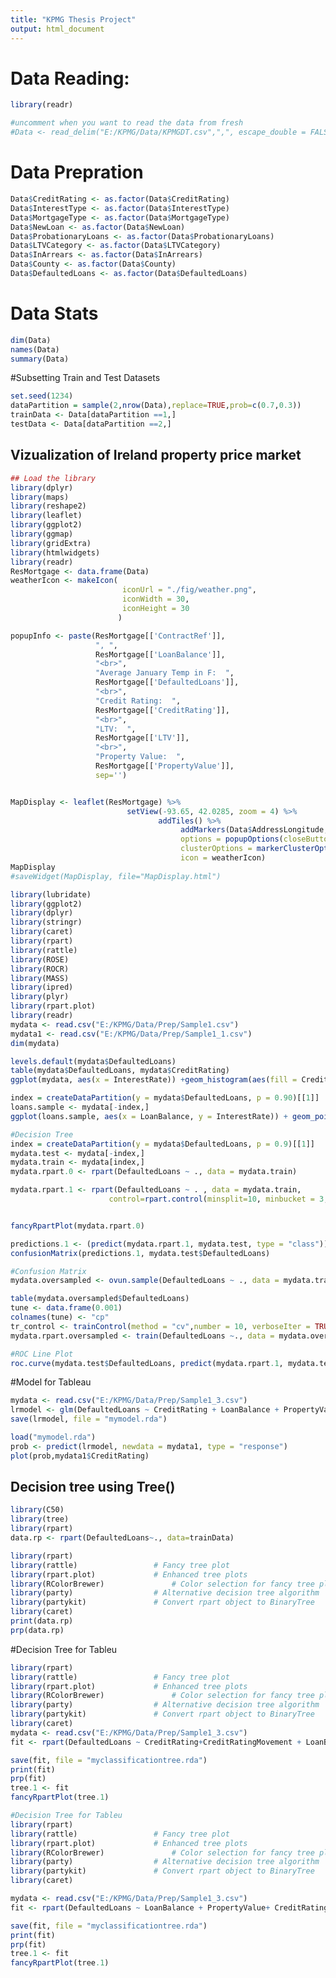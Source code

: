 ```yaml
---
title: "KPMG Thesis Project"
output: html_document
---
```


# Data Reading:
```r
library(readr)

#uncomment when you want to read the data from fresh
#Data <- read_delim("E:/KPMG/Data/KPMGDT.csv",",", escape_double = FALSE, trim_ws = TRUE)
```
# Data Prepration
```r
Data$CreditRating <- as.factor(Data$CreditRating)
Data$InterestType <- as.factor(Data$InterestType)
Data$MortgageType <- as.factor(Data$MortgageType)
Data$NewLoan <- as.factor(Data$NewLoan)
Data$ProbationaryLoans <- as.factor(Data$ProbationaryLoans)
Data$LTVCategory <- as.factor(Data$LTVCategory)
Data$InArrears <- as.factor(Data$InArrears)
Data$County <- as.factor(Data$County)
Data$DefaultedLoans <- as.factor(Data$DefaultedLoans)
```

# Data Stats
```r

dim(Data)
names(Data)
summary(Data)
```


#Subsetting Train and Test Datasets
```r
set.seed(1234)
dataPartition = sample(2,nrow(Data),replace=TRUE,prob=c(0.7,0.3))
trainData <- Data[dataPartition ==1,]
testData <- Data[dataPartition ==2,]
```

## Vizualization of Ireland property price market

```r
## Load the library
library(dplyr)
library(maps)
library(reshape2)
library(leaflet)
library(ggplot2)
library(ggmap)
library(gridExtra)
library(htmlwidgets)
library(readr)
ResMortgage <- data.frame(Data)
weatherIcon <- makeIcon(
                         iconUrl = "./fig/weather.png",
                         iconWidth = 30, 
                         iconHeight = 30
                        )

popupInfo <- paste(ResMortgage[['ContractRef']], 
                   ", ", 
                   ResMortgage[['LoanBalance']],
                   "<br>", 
                   "Average January Temp in F:  ",
                   ResMortgage[['DefaultedLoans']],
                   "<br>", 
                   "Credit Rating:  ",
                   ResMortgage[['CreditRating']],
                   "<br>", 
                   "LTV:  ",
                   ResMortgage[['LTV']],
                   "<br>", 
                   "Property Value:  ",
                   ResMortgage[['PropertyValue']],
                   sep='')


MapDisplay <- leaflet(ResMortgage) %>% 
                          setView(-93.65, 42.0285, zoom = 4) %>%
                                 addTiles() %>%
                                      addMarkers(Data$AddressLongitude, Data$AddressLatitude, popup= ~ popupInfo,
                                      options = popupOptions(closeButton = TRUE),
                                      clusterOptions = markerClusterOptions(), 
                                      icon = weatherIcon)
MapDisplay
#saveWidget(MapDisplay, file="MapDisplay.html")

```


```r
library(lubridate)
library(ggplot2)
library(dplyr)
library(stringr)
library(caret)
library(rpart)
library(rattle)
library(ROSE)
library(ROCR)
library(MASS)
library(ipred)
library(plyr)
library(rpart.plot)
library(readr)
mydata <- read.csv("E:/KPMG/Data/Prep/Sample1.csv")
mydata1 <- read.csv("E:/KPMG/Data/Prep/Sample1_1.csv")
dim(mydata)
```

```r
levels.default(mydata$DefaultedLoans)
table(mydata$DefaultedLoans, mydata$CreditRating)
ggplot(mydata, aes(x = InterestRate)) +geom_histogram(aes(fill = CreditRating)) +facet_wrap(~DefaultedLoans, ncol=1)

```
```r
index = createDataPartition(y = mydata$DefaultedLoans, p = 0.90)[[1]]
loans.sample <- mydata[-index,]
ggplot(loans.sample, aes(x = LoanBalance, y = InterestRate)) + geom_point(aes(color = MortgageYears))

```

```r
#Decision Tree
index = createDataPartition(y = mydata$DefaultedLoans, p = 0.9)[[1]]
mydata.test <- mydata[-index,]
mydata.train <- mydata[index,]
mydata.rpart.0 <- rpart(DefaultedLoans ~ ., data = mydata.train)

mydata.rpart.1 <- rpart(DefaultedLoans ~ . , data = mydata.train, 
                      control=rpart.control(minsplit=10, minbucket = 3, cp=0.0006))


fancyRpartPlot(mydata.rpart.0)
```

```r
predictions.1 <- (predict(mydata.rpart.1, mydata.test, type = "class"))
confusionMatrix(predictions.1, mydata.test$DefaultedLoans)
```

```r
#Confusion Matrix
mydata.oversampled <- ovun.sample(DefaultedLoans ~ ., data = mydata.train, method = "over", N = 52410, seed = 13)$data

table(mydata.oversampled$DefaultedLoans)
tune <- data.frame(0.001)
colnames(tune) <- "cp"
tr_control <- trainControl(method = "cv",number = 10, verboseIter = TRUE)
mydata.rpart.oversampled <- train(DefaultedLoans ~., data = mydata.oversampled, method = "rpart", trControl = tr_control, tuneGrid = tune, control=rpart.control(minsplit=10, minbucket = 3))

```
```r
#ROC Line Plot
roc.curve(mydata.test$DefaultedLoans, predict(mydata.rpart.1, mydata.test, type = "prob")[,1], plot = TRUE)
```
#Model for Tableau
```r
mydata <- read.csv("E:/KPMG/Data/Prep/Sample1_3.csv")
lrmodel <- glm(DefaultedLoans ~ CreditRating + LoanBalance + PropertyValue, data = mydata, family = "binomial");
save(lrmodel, file = "mymodel.rda")

```

```r
load("mymodel.rda")
prob <- predict(lrmodel, newdata = mydata1, type = "response")
plot(prob,mydata1$CreditRating)

```


## Decision tree using Tree()
```r
library(C50)
library(tree)
library(rpart)
data.rp <- rpart(DefaultedLoans~., data=trainData)

```
```r
library(rpart)
library(rattle)					# Fancy tree plot
library(rpart.plot)				# Enhanced tree plots
library(RColorBrewer)				# Color selection for fancy tree plot
library(party)					# Alternative decision tree algorithm
library(partykit)				# Convert rpart object to BinaryTree
library(caret)
print(data.rp)
prp(data.rp)
```


#Decision Tree for Tableu
```r
library(rpart)
library(rattle)					# Fancy tree plot
library(rpart.plot)				# Enhanced tree plots
library(RColorBrewer)				# Color selection for fancy tree plot
library(party)					# Alternative decision tree algorithm
library(partykit)				# Convert rpart object to BinaryTree
library(caret)
mydata <- read.csv("E:/KPMG/Data/Prep/Sample1_3.csv")
fit <- rpart(DefaultedLoans ~ CreditRating+CreditRatingMovement + LoanBalance + PropertyValue+InterestRate + County,method = "class",data=Data, control =  rpart.control(minisplit=15,cp = 0.001))

save(fit, file = "myclassificationtree.rda")
print(fit)
prp(fit)
tree.1 <- fit
fancyRpartPlot(tree.1)
```
```r
#Decision Tree for Tableu
library(rpart)
library(rattle)					# Fancy tree plot
library(rpart.plot)				# Enhanced tree plots
library(RColorBrewer)				# Color selection for fancy tree plot
library(party)					# Alternative decision tree algorithm
library(partykit)				# Convert rpart object to BinaryTree
library(caret)

mydata <- read.csv("E:/KPMG/Data/Prep/Sample1_3.csv")
fit <- rpart(DefaultedLoans ~ LoanBalance + PropertyValue+ CreditRating+ AnnualPYMT,method = "class",data=trainData, control =  rpart.control(minisplit=15,cp = 0.001))

save(fit, file = "myclassificationtree.rda")
print(fit)
prp(fit)
tree.1 <- fit
fancyRpartPlot(tree.1)
```

